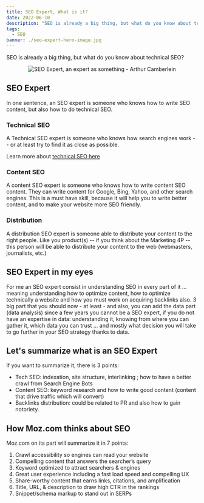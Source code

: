 ```yaml
---
title: SEO Expert, What is it?
date: 2022-06-10
description: "SEO is already a big thing, but what do you know about technical SEO?"
tags:
  - SEO
banner: ./seo-expert-hero-image.jpg
---
```


SEO is already a big thing, but what do you know about technical SEO?

<p align="center">
  <img src="./seo-expert-hero-image.jpg" alt="SEO Expert, an expert as something - Arthur Camberlein" title="SEO expert measuring thigns" />
</p>

## SEO Expert

In one sentence, an SEO expert is someone who knows how to write SEO content, but also how to do technical SEO.

### Technical SEO

A Technical SEO expert is someone who knows how search engines work -- or at least try to find it as close as possible.

Learn more about [technical SEO here](/tech-seo)

### Content SEO

A content SEO expert is someone who knows how to write content SEO content. They can write content for Google, Bing, Yahoo, and other search engines. This is a must have skill, because it will help you to write better content, and to make your website more SEO friendly.

### Distribution

A distribution SEO expert is someone able to distribute your content to the right people. Like you product(s) -- if you think about the Marketing 4P -- this person will be able to distribute your content to the web (webmasters, journalists, etc.)

## SEO Expert in my eyes

For me an SEO expert consist in understanding SEO in every part of it ... meaning understanding how to optimize content, how to optimize technically a website and how you must work on acquiring backlinks also. 3 big part that you should now - at least - and also, you can add the data part (data analysis) since a few years you cannot be a SEO expert, if you do not have an expertise in data: understanding it, knowing from where you can gather it, which data you can trust ... and mostly what decision you will take to go further in your SEO strategy thanks to data.

## Let's summarize what is an SEO Expert

If you want to summarize it, there is 3 points:

* Tech SEO: indexation, site structure, interlinking ; how to have a better crawl from Search Engine Bots
* Content SEO: keyword research and how to write good content (content that drive traffic which will convert)
* Backlinks distribution: could be related to PR and also how to gain notoriety.

## How Moz.com thinks about SEO

Moz.com on its part will summarize it in 7 points:

1. Crawl accessibility so engines can read your website
2. Compelling content that answers the searcher’s query
3. Keyword optimized to attract searchers & engines
4. Great user experience including a fast load speed and compelling UX
5. Share-worthy content that earns links, citations, and amplification
6. Title, URL, & description to draw high CTR in the rankings
7. Snippet/schema markup to stand out in SERPs
